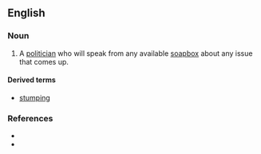 ==English==

===Noun===
{{en-noun|head=[[stump]] [[orator]]}}

# A [[politician]] who will speak from any available [[soapbox]] about any issue that comes up.
{{attention|en|I'm not sure that's the best / modern def...}}
====Derived terms====
* [[stumping]] 

===References===
* {{R:Nuttall}}
* {{R:Nuttall2|s|stump_orator}}